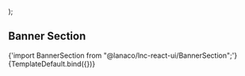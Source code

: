 


<Meta title="Help sections/Banner Section" component={BannerSection} />

  <BannerSection
    title="Lorem ipsum dolor sit amet consectetur."
    description="Lorem ipsum dolor sit amet consectetur. Sagittis varius rhoncus consectetur eget tellus aenean mus ipsum molestie. Lorem ipsum dolor."
    image="https://placehold.co/1000x500/black/orange?text=Mungos"
  />
);

## Banner Section

<SyntaxHighlighter language="jsx" style={nord}>
  {'import BannerSection from "@lanaco/lnc-react-ui/BannerSection";'}
</SyntaxHighlighter>

<Canvas>
  <Story name="Default" args={{}}>
    {TemplateDefault.bind({})}
  </Story>
</Canvas>
